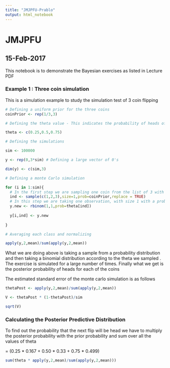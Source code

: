 ```yaml
---
title: "JMJPFU-Prablo"
output: html_notebook
---
```


# JMJPFU
## 15-Feb-2017

This notebook is to demonstrate the Bayesian exercises as listed in Lecture PDF


### Example 1 : Three coin simulation

This is a simulation example to study the simulation test of 3 coin flipping

```r

# Defining a uniform prior for the three coins
coinPrior <- rep(1/3,3)

# Defining the theta value - This indicates the probability of heads of each coin

theta <- c(0.25,0.5,0.75)

# Defining the simulations

sim <- 100000

y <- rep(0,3*sim) # Defining a large vector of 0's

dim(y) <- c(sim,3)

# Defining a monte Carlo simulation

for (i in 1:sim){
  # In the first step we are sampling one coin from the list of 3 with equal probability of 1/3
  ind <- sample(c(1,2,3),size=1,prob=coinPrior,replace = TRUE)
  # In this step we are taking one observation, with size 1 with a probability equal to the index which we earlier sampled
  y.new <- rbinom(1,1,prob=theta[ind])
  
  y[i,ind] <- y.new
  
}

# Averaging each class and normalizing

apply(y,2,mean)/sum(apply(y,2,mean))

```

What we are doing above is taking a sample from a probability distribution and then taking a binomial distribution according to the theta we sampled . The exercise is simulated for a large number of times. Finally what we get is the posterior probability of heads for each of the coins

The estimated standard error of the monte carlo simulation is as follows

```r
thetaPost <- apply(y,2,mean)/sum(apply(y,2,mean))

V <- thetaPost * (1-thetaPost)/sim

sqrt(V)
```

### Calculating the Posterior Predictive Distribution

To find out the probability that the next flip will be head we have to multiply the posterior probability with the prior probability and sum over all the values of theta

= (0.25 * 0.167 + 0.50 * 0.33 + 0.75 * 0.499)

```r
sum(theta * apply(y,2,mean)/sum(apply(y,2,mean)))

```

